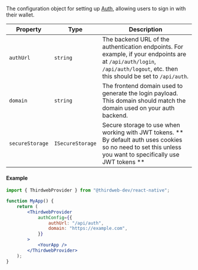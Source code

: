 The configuration object for setting up [Auth](/connect/auth), allowing users to sign in with their wallet.

| Property        | Type             | Description                                                                                                                                                                |
| --------------- | ---------------- | -------------------------------------------------------------------------------------------------------------------------------------------------------------------------- |
| `authUrl`       | `string`         | The backend URL of the authentication endpoints. For example, if your endpoints are at `/api/auth/login`, `/api/auth/logout`, etc. then this should be set to `/api/auth`. |
| `domain`        | `string`         | The frontend domain used to generate the login payload. This domain should match the domain used on your auth backend.                                                     |
| `secureStorage` | `ISecureStorage` | Secure storage to use when working with JWT tokens. ** By default auth uses cookies so no need to set this unless you want to specifically use JWT tokens **               |

#### Example

```jsx
import { ThirdwebProvider } from "@thirdweb-dev/react-native";

function MyApp() {
	return (
		<ThirdwebProvider
			authConfig={{
				authUrl: "/api/auth",
				domain: "https://example.com",
			}}
		>
			<YourApp />
		</ThirdwebProvider>
	);
}
```
